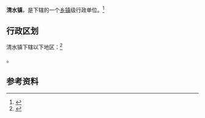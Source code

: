 {{中国乡级行政区|62/09/02/101/000}}

'''清水镇'''，是{{PRC admin/fullname|62/09/02/101/000|3}}下辖的一个[[乡镇|乡镇]]级行政单位。<ref>{{PRC admin/ref sgc|{{PRC admin/parent|62/09/02/101/000}}}}</ref>

== 行政区划 ==

清水镇下辖以下地区：<ref>{{PRC admin/ref sgc|62/09/02/101/000}}</ref>

{{PRC admin/children|62/09/02/101/000}}。

== 参考资料 ==

{{reflist}}

{{行政区划小作品}}
{{PRC admin/navcat|62/09/02/101/000}}
